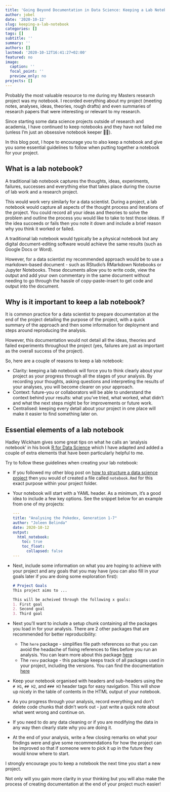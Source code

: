 ```yaml
---
title: 'Going Beyond Documentation in Data Science: Keeping a Lab Notebook'
author: jobel
date: '2020-10-12'
slug: keeping-a-lab-notebook
categories: []
tags: []
subtitle: ''
summary: ''
authors: []
lastmod: '2020-10-12T16:41:27+02:00'
featured: no
image:
  caption: ''
  focal_point: ''
  preview_only: no
projects: []
---
```


Probably the most valuable resource to me during my Masters research project was my notebook. I recorded everything about my project (meeting notes, analyses, ideas, theories, rough drafts) and even summaries of research papers that were interesting or relevant to my research.

Since starting some data science projects outside of research and academia, I have continued to keep notebooks and they have not failed me (unless I'm just an obsessive notebook keeper 🤷‍♀️).

In this blog post, I hope to encourage you to also keep a notebook and give you some essential guidelines to follow when putting together a notebook for your project.

## What is a lab notebook?

A traditional lab notebook captures the thoughts, ideas, experiments, failures, successes and everything else that takes place during the course of lab work and a research project.

This would work very similarly for a data scientist. During a project, a lab notebook would capture all aspects of the thought process and iterations of the project. You could record all your ideas and theories to solve the problem and outline the process you would like to take to test those ideas. If the idea succeeds or fails then you note it down and include a brief reason why you think it worked or failed. 

A traditional lab notebook would typically be a physical notebook but any digital document-editing software would achieve the same results (such as Google Docs or Word). 

However, for a data scientist my recommended approach would be to use a markdown-based document - such as RStudio's RMarkdown Notebooks or Jupyter Notebooks. These documents allow you to write code, view the output and add your own commentary in the same document without needing to go through the hassle of copy-paste-insert to get code and output into the document.

## Why is it important to keep a lab notebook?

It is common practice for a data scientist to prepare documentation at the end of the project detailing the purpose of the project, with a quick summary of the approach and then some information for deployment and steps around reproducing the analysis.

However, this documentation would not detail all the ideas, theories and failed experiments throughout the project (yes, failures are just as important as the overall success of the project). 

So, here are a couple of reasons to keep a lab notebook:

- Clarity: keeping a lab notebook will force you to think clearly about your project as your progress through all the stages of your analysis. By recording your thoughts, asking questions and interpreting the results of your analyses, you will become clearer on your approach.
- Context: future-you or collaborators will be able to understand the context behind your results: what you've tried, what worked, what didn't and what the next steps might be for improvements or future work.
- Centralised: keeping every detail about your project in one place will make it easier to find something later on.

## Essential elements of a lab notebook

Hadley Wickham gives some great tips on what he calls an 'analysis notebook' in his book [R for Data Science](https://r4ds.had.co.nz/) which I have adapted and added a couple of extra elements that have been particularly helpful to me.

Try to follow these guidelines when creating your lab notebook:

- If you followed my other blog post on [how to structure a data science project](/post/data-science-project-structure/) then you would of created a file called `notebook.Rmd` for this exact purpose within your project folder.
- Your notebook will start with a YAML header. As a minimum, it's a good idea to include a few key options. See the snippet below for an example from one of my projects:

    ```yaml
    ---
    title: "Analysing the Pokedex, Generation 1-7"
    author: "Joleen Belinda"
    date: 2020-10-12
    output: 
      html_notebook:
        toc: true
        toc_float:
          collapsed: false
    ---
    ```

- Next, include some information on what you are hoping to achieve with your project and any goals that you may have (you can also fill in your goals later if you are doing some exploration first):

    ```markdown
    # Project Goals
    This project aims to ...

    This will be acheived through the following x goals:
    1. First goal
    2. Second goal
    3. Third goal
    ```

- Next you'll want to include a setup chunk containing all the packages you load in for your analysis. There are 2 other packages that are recommended for better reproducibility:
    - The `here` package - simplifies file path references so that you can avoid the headache of fixing references to files before you run an analysis. You can learn more about this package [here](https://www.rdocumentation.org/packages/here)
    - The `renv` package - this package keeps track of all packages used in your project, including the versions. You can find the documentation [here](https://www.rdocumentation.org/packages/renv)
- Keep your notebook organised with headers and sub-headers using the `# H1`, `## H2`, and `### H3` header tags for easy navigation. This will show up nicely in the table of contents in the HTML output of your notebook.
- As you progress through your analysis, record everything and don't delete code chunks that didn't work out - just write a quick note about what went wrong and continue on.
- If you need to do any data cleaning or if you are modifying the data in any way then clearly state why you are doing it.
- At the end of your analysis, write a few closing remarks on what your findings were and give some recommendations for how the project can be improved so that if someone were to pick it up in the future they would know where to start.

I strongly encourage you to keep a notebook the next time you start a new project. 

Not only will you gain more clarity in your thinking but you will also make the process of creating documentation at the end of your project much easier!

